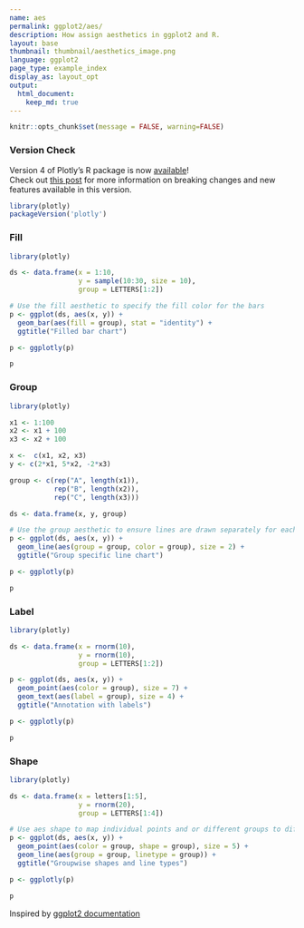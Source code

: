 ```yaml
---
name: aes
permalink: ggplot2/aes/
description: How assign aesthetics in ggplot2 and R.
layout: base
thumbnail: thumbnail/aesthetics_image.png
language: ggplot2
page_type: example_index
display_as: layout_opt
output:
  html_document:
    keep_md: true
---
```


```r
knitr::opts_chunk$set(message = FALSE, warning=FALSE)
```



### Version Check

Version 4 of Plotly's R package is now [available](https://plot.ly/r/getting-started/#installation)!<br>
Check out [this post](http://moderndata.plot.ly/upgrading-to-plotly-4-0-and-above/) for more information on breaking changes and new features available in this version.

```r
library(plotly)
packageVersion('plotly')
```

### Fill

```r
library(plotly)

ds <- data.frame(x = 1:10,
                 y = sample(10:30, size = 10),
                 group = LETTERS[1:2])

# Use the fill aesthetic to specify the fill color for the bars
p <- ggplot(ds, aes(x, y)) +
  geom_bar(aes(fill = group), stat = "identity") +
  ggtitle("Filled bar chart")

p <- ggplotly(p)

p
```

### Group

```r
library(plotly)

x1 <- 1:100
x2 <- x1 + 100
x3 <- x2 + 100

x <-  c(x1, x2, x3)
y <- c(2*x1, 5*x2, -2*x3)

group <- c(rep("A", length(x1)),
           rep("B", length(x2)),
           rep("C", length(x3)))

ds <- data.frame(x, y, group)

# Use the group aesthetic to ensure lines are drawn separately for each group
p <- ggplot(ds, aes(x, y)) +
  geom_line(aes(group = group, color = group), size = 2) +
  ggtitle("Group specific line chart")

p <- ggplotly(p)

p
```

### Label

```r
library(plotly)

ds <- data.frame(x = rnorm(10),
                 y = rnorm(10),
                 group = LETTERS[1:2])

p <- ggplot(ds, aes(x, y)) +
  geom_point(aes(color = group), size = 7) +
  geom_text(aes(label = group), size = 4) +
  ggtitle("Annotation with labels")

p <- ggplotly(p)

p
```

### Shape

```r
library(plotly)

ds <- data.frame(x = letters[1:5],
                 y = rnorm(20),
                 group = LETTERS[1:4])

# Use aes shape to map individual points and or different groups to different shapes
p <- ggplot(ds, aes(x, y)) +
  geom_point(aes(color = group, shape = group), size = 5) +
  geom_line(aes(group = group, linetype = group)) +
  ggtitle("Groupwise shapes and line types")

p <- ggplotly(p)

p
```

Inspired by <a href="http://docs.ggplot2.org/current/">ggplot2 documentation</a>

